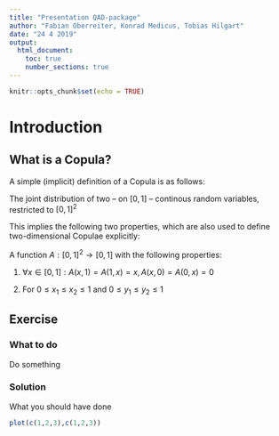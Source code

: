 ```yaml
---
title: "Presentation QAD-package"
author: "Fabian Oberreiter, Konrad Medicus, Tobias Hilgart"
date: "24 4 2019"
output:
  html_document:
    toc: true
    number_sections: true
---
```


```r
knitr::opts_chunk$set(echo = TRUE)
```

# Introduction

## What is a Copula?
A simple (implicit) definition of a Copula is as follows:

The joint distribution of two -- on $[0,1]$ -- continous random variables, restricted to $[0,1]^2$

This implies the following two properties, which are also used to define two-dimensional Copulae explicitly:

A function $A:[0,1]^2 \to [0,1]$ with the following properties:

1. $\forall x \in [0,1]: A(x,1) = A(1,x) = x, A(x,0) = A(0,x) = 0$

2. For  $0 \leq x_1 \leq x_2 \leq 1$ and $0 \leq y_1 \leq y_2 \leq 1$

## Exercise {.tabset}

### What to do

Do something

### Solution

What you should have done

```r
plot(c(1,2,3),c(1,2,3))
```

